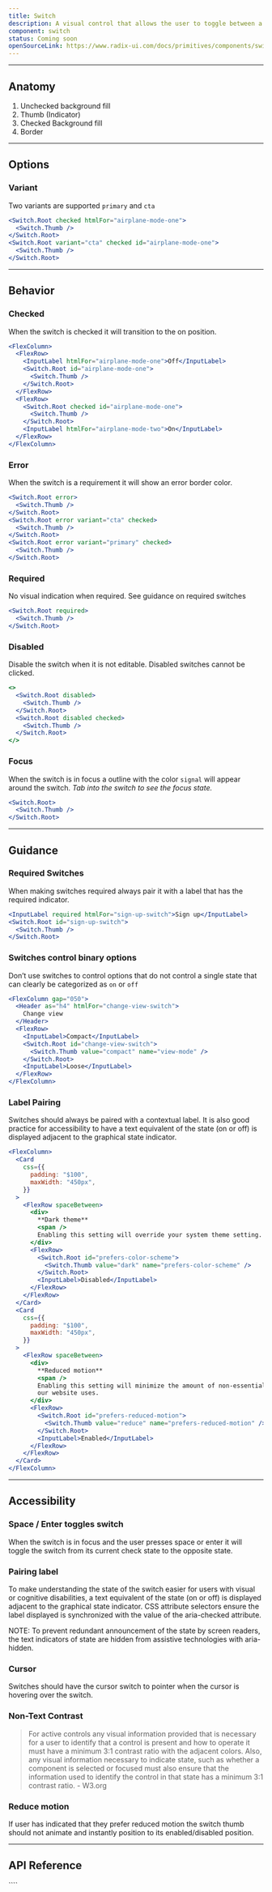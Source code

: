 ```yaml
---
title: Switch
description: A visual control that allows the user to toggle between a binary state of “on” and “off”.
component: switch
status: Coming soon
openSourceLink: https://www.radix-ui.com/docs/primitives/components/switch
---
```


---

## Anatomy

<Anatomy
  src="/img/components/switch/anatomy.svg"
  caption="Note: Image not to scale"
/>

1. Unchecked background fill
1. Thumb (Indicator)
1. Checked Background fill
1. Border

---

## Options

### Variant

Two variants are supported `primary` and `cta`

```jsx withPreview
<Switch.Root checked htmlFor="airplane-mode-one">
  <Switch.Thumb />
</Switch.Root>
<Switch.Root variant="cta" checked id="airplane-mode-one">
  <Switch.Thumb />
</Switch.Root>
```

---

## Behavior

### Checked

When the switch is checked it will transition to the on position.

```jsx withPreview
<FlexColumn>
  <FlexRow>
    <InputLabel htmlFor="airplane-mode-one">Off</InputLabel>
    <Switch.Root id="airplane-mode-one">
      <Switch.Thumb />
    </Switch.Root>
  </FlexRow>
  <FlexRow>
    <Switch.Root checked id="airplane-mode-one">
      <Switch.Thumb />
    </Switch.Root>
    <InputLabel htmlFor="airplane-mode-two">On</InputLabel>
  </FlexRow>
</FlexColumn>
```

### Error

When the switch is a requirement it will show an error border color.

```jsx withPreview
<Switch.Root error>
  <Switch.Thumb />
</Switch.Root>
<Switch.Root error variant="cta" checked>
  <Switch.Thumb />
</Switch.Root>
<Switch.Root error variant="primary" checked>
  <Switch.Thumb />
</Switch.Root>
```

### Required

No visual indication when required. See guidance on required switches

```jsx withPreview
<Switch.Root required>
  <Switch.Thumb />
</Switch.Root>
```

### Disabled

Disable the switch when it is not editable. Disabled switches cannot be clicked.

```jsx withPreview
<>
  <Switch.Root disabled>
    <Switch.Thumb />
  </Switch.Root>
  <Switch.Root disabled checked>
    <Switch.Thumb />
  </Switch.Root>
</>
```

### Focus

When the switch is in focus a outline with the color `signal` will appear around the switch. _Tab into the switch to see the focus state._

```jsx withPreview
<Switch.Root>
  <Switch.Thumb />
</Switch.Root>
```

---

## Guidance

### Required Switches

When making switches required always pair it with a label that has the required indicator.

```jsx withPreview isGuide="success"
<InputLabel required htmlFor="sign-up-switch">Sign up</InputLabel>
<Switch.Root id="sign-up-switch">
  <Switch.Thumb />
</Switch.Root>
```

### Switches control binary options

Don’t use switches to control options that do not control a single state that can clearly be categorized as `on` or `off`

```jsx withPreview isGuide="success"
<FlexColumn gap="050">
  <Header as="h4" htmlFor="change-view-switch">
    Change view
  </Header>
  <FlexRow>
    <InputLabel>Compact</InputLabel>
    <Switch.Root id="change-view-switch">
      <Switch.Thumb value="compact" name="view-mode" />
    </Switch.Root>
    <InputLabel>Loose</InputLabel>
  </FlexRow>
</FlexColumn>
```

### Label Pairing

Switches should always be paired with a contextual label. It is also good practice for accessibility to have a text equivalent of the state (on or off) is displayed adjacent to the graphical state indicator.

```jsx withPreview isGuide="success"
<FlexColumn>
  <Card
    css={{
      padding: "$100",
      maxWidth: "450px",
    }}
  >
    <FlexRow spaceBetween>
      <div>
        **Dark theme**
        <span />
        Enabling this setting will override your system theme setting.
      </div>
      <FlexRow>
        <Switch.Root id="prefers-color-scheme">
          <Switch.Thumb value="dark" name="prefers-color-scheme" />
        </Switch.Root>
        <InputLabel>Disabled</InputLabel>
      </FlexRow>
    </FlexRow>
  </Card>
  <Card
    css={{
      padding: "$100",
      maxWidth: "450px",
    }}
  >
    <FlexRow spaceBetween>
      <div>
        **Reduced motion**
        <span />
        Enabling this setting will minimize the amount of non-essential motion
        our website uses.
      </div>
      <FlexRow>
        <Switch.Root id="prefers-reduced-motion">
          <Switch.Thumb value="reduce" name="prefers-reduced-motion" />
        </Switch.Root>
        <InputLabel>Enabled</InputLabel>
      </FlexRow>
    </FlexRow>
  </Card>
</FlexColumn>
```

---

## Accessibility

### Space / Enter toggles switch

When the switch is in focus and the user presses space or enter it will toggle the switch from its current check state to the opposite state.

### Pairing label

To make understanding the state of the switch easier for users with visual or cognitive disabilities, a text equivalent of the state (on or off) is displayed adjacent to the graphical state indicator. CSS attribute selectors ensure the label displayed is synchronized with the value of the aria-checked attribute.

NOTE: To prevent redundant announcement of the state by screen readers, the text indicators of state are hidden from assistive technologies with aria-hidden.

### Cursor

Switches should have the cursor switch to pointer when the cursor is hovering over the switch.

### Non-Text Contrast

> For active controls any visual information provided that is necessary for a user to identify that a control is present and how to operate it must have a minimum 3:1 contrast ratio with the adjacent colors. Also, any visual information necessary to indicate state, such as whether a component is selected or focused must also ensure that the information used to identify the control in that state has a minimum 3:1 contrast ratio. - W3.org

<Anatomy
  src="/img/components/switch/target-contrast.svg"
  caption="Note: Image not to scale"
/>

### Reduce motion

If user has indicated that they prefer reduced motion the switch thumb should not animate and instantly position to its enabled/disabled position.

---

## API Reference

<PropsTable props={propsTable} />
````
